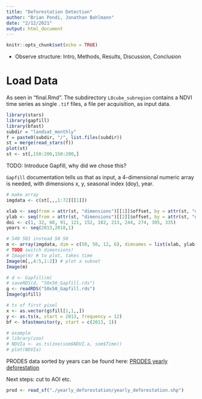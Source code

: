 ```yaml
---
title: "Deforestation Detection"
author: "Brian Pondi, Jonathan Bahlmann"
date: "2/12/2021"
output: html_document
---
```


```r
knitr::opts_chunk$set(echo = TRUE)
```

* Observe structure: Intro, Methods, Results, Discussion, Conclusion

# Load Data
As seen in "final.Rmd". The subdirectory `L8cube_subregion` contains a NDVI time series as single `.tif` files, a file per acquisition, as input data.
```r
library(stars)
library(gapfill)
library(bfast)
subdir = "landsat_monthly"
f = paste0(subdir, "/", list.files(subdir))
st = merge(read_stars(f))
plot(st)
st <- st[,150:200,150:200,]
```

TODO: Introduce Gapfill, why did we chose this?

`Gapfill` documentation tells us that as input, a 4-dimensional numeric array is needed, with dimensions x, y, seasonal index (doy), year.
```r
# make array
imgdata <- c(st[,,,1:72][[1]])

xlab <- seq(from = attr(st, "dimensions")[[1]]$offset, by = attr(st, "dimensions")[[1]]$delta, length.out = attr(st, "dimensions")[[1]]$to - attr(st, "dimensions")[[1]]$from)
ylab <- seq(from = attr(st, "dimensions")[[2]]$offset, by = attr(st, "dimensions")[[2]]$delta, length.out = attr(st, "dimensions")[[2]]$to - attr(st, "dimensions")[[1]]$from)
doi <- c(1, 32, 60, 91, 121, 152, 182, 213, 244, 274, 305, 335)
years <- seq(2013,2018,1)

# 540 501 instead 50 50
m <- array(imgdata, dim = c(50, 50, 12, 6), dimnames = list(xlab, ylab, doi, years))
# TODO switch dimensions!
# Image(m) # to plot, takes time
Image(m[,,4:5,1:2]) # plot a subset
Image(m)
```
```r
# d <- Gapfill(m)
# saveRDS(d, "50x50_Gapfill.rds")
g <- readRDS("50x50_Gapfill.rds")
Image(g$fill)
```

```r
# ts of first pixel
x <- as.vector(g$fill[1,1,,])
y <- as.ts(x, start = 2013, frequency = 12)
bf <- bfastmonitor(y, start = c(2013, 1))

# example
# library(zoo)
# NDVIa <- as.ts(zoo(som$NDVI.a, som$Time))
# plot(NDVIa)
```
PRODES data sorted by years can be found here: [PRODES yearly deforestation](http://terrabrasilis.dpi.inpe.br/download/dataset/legal-amz-prodes/vector/yearly_deforestation.zip)

Next steps: cut to AOI etc.
```r
prod <- read_sf("./yearly_deforestation/yearly_deforestation.shp")
```